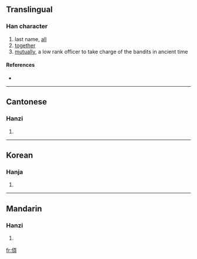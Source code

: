 ==Translingual==

===Han character===
{{Han char|rn=9|rad=人|as=09|sn=11|four=|canj=人一月金 (OMBC)|ids=⿰[[亻]][[頁]]}}

# last name, [[all]]
# [[together]]
# [[mutually]], a low rank officer to take charge of the bandits in ancient time

====References====
* {{Han ref|kx=0111.130|hdz=10188.050|uh=346F|ud=13423}}

----

==Cantonese==

===Hanzi===
{{yue-hanzi|jyut=|y=seui1}}

# {{defn|Cantonese|sort=人09}}
----

==Korean==

===Hanja===
{{ko-hanja|hangeul=수|rv=su|mr=su|y=su}}

# {{defn|Korean|sort=人09}}

----

==Mandarin==

===Hanzi===
{{cmn-hanzi|pin=[[xǔ]] ([[xu3]])|wg=hsü<sup>3</sup>}}

# {{defn|Mandarin|sort=人09}}

[[fr:㑯]]